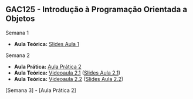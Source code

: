 ## GAC125 - Introdução à Programação Orientada a Objetos{.fontsize80}
::: {.fontsize70}
::: {.nonincremental}

[Semana 1]{.alert}

- **Aula Teórica:** [Slides Aula 1](aula1.html)

[Semana 2]{.alert}

- **Aula Prática:** [Aula Prática 2](aula-pratica2.html)
- **Aula Teórica:** [Videoaula 2.1](https://youtu.be/2xVS48sQa94) ([Slides Aula 2.1](aula2-1.html))
- **Aula Teórica:** [Videoaula 2.2](https://youtu.be/e73LWtc2Uac) ([Slides Aula 2.2](aula2-2.html))

[Semana 3]
- [Aula Prática 2]


<!-- This is some hidden comment-->

:::
:::